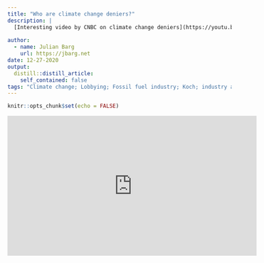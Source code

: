 ```yaml
---
title: "Who are climate change deniers?"
description: |
  [Interesting video by CNBC on climate change deniers](https://youtu.be/f1rxv1yPQrc). On the one hand, the video highlights some of the money flows to climate change denying think tanks. On the other hand Jerry Taylor of the Niskanen Center says in the video: "[...] everyone that I knew back when I was a climate skeptic were honestly persuaded that climate change was a wildly overblown concern that is being used by the left to destroy Western capitalism. This [...] explains more of the right's hostility to climate action than a naked story of enjoying checks being cut by the American Petroleum Institute" ([time stamp: 5:54](https://youtu.be/f1rxv1yPQrc?t=354)). For context, Jerry Taylor started his career about three decades ago at the American Legislative Exchange Council (ALEC), which today has gained infamy for [shopping around anti-protest legislation](https://www.propublica.org/article/how-louisiana-lawmakers-stop-residents-efforts-to-fight-big-oil-and-gas), [with great success](https://www.icnl.org/usprotestlawtracker/)! Jerry Taylor spent 23 years at the Koch-funded Cato Institute before changing the isle and founding the Niskanen Center to lobby for a market-based solution of climate change.
  
author:
  - name: Julian Barg
    url: https://jbarg.net
date: 12-27-2020
output:
  distill::distill_article:
    self_contained: false
tags: "Climate change; Lobbying; Fossil fuel industry; Koch; industry association"
---
```



```r
knitr::opts_chunk$set(echo = FALSE)
```

<iframe width="560" height="315" src="https://www.youtube.com/embed/f1rxv1yPQrc?controls=0&amp;start=326" frameborder="0" allow="accelerometer; autoplay; clipboard-write; encrypted-media; gyroscope; picture-in-picture" allowfullscreen></iframe>

